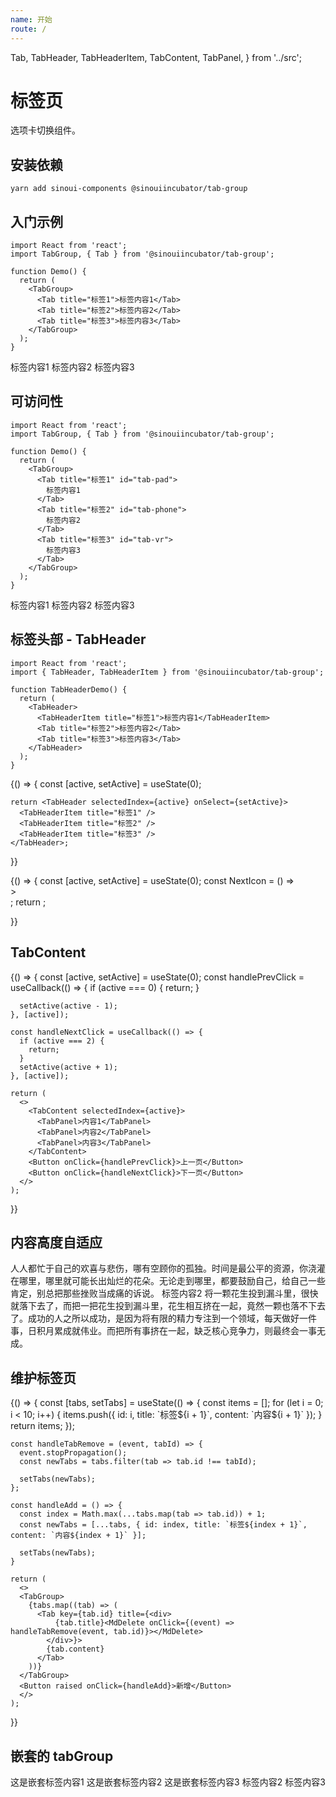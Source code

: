 ```yaml
---
name: 开始
route: /
---
```


  Tab,
  TabHeader,
  TabHeaderItem,
  TabContent,
  TabPanel,
} from '../src';

# 标签页

选项卡切换组件。

## 安装依赖

```shell
yarn add sinoui-components @sinouiincubator/tab-group
```

## 入门示例

```tsx
import React from 'react';
import TabGroup, { Tab } from '@sinouiincubator/tab-group';

function Demo() {
  return (
    <TabGroup>
      <Tab title="标签1">标签内容1</Tab>
      <Tab title="标签2">标签内容2</Tab>
      <Tab title="标签3">标签内容3</Tab>
    </TabGroup>
  );
}
```

<Playground>
  <TabGroup>
    <Tab title="标签1">标签内容1</Tab>
    <Tab title="标签2">标签内容2</Tab>
    <Tab title="标签3">标签内容3</Tab>
  </TabGroup>
</Playground>

## 可访问性

```tsx
import React from 'react';
import TabGroup, { Tab } from '@sinouiincubator/tab-group';

function Demo() {
  return (
    <TabGroup>
      <Tab title="标签1" id="tab-pad">
        标签内容1
      </Tab>
      <Tab title="标签2" id="tab-phone">
        标签内容2
      </Tab>
      <Tab title="标签3" id="tab-vr">
        标签内容3
      </Tab>
    </TabGroup>
  );
}
```

<Playground>
  <TabGroup>
    <Tab title="标签1" id="tab-pad">
      标签内容1
    </Tab>
    <Tab title="标签2" id="tab-phone">
      标签内容2
    </Tab>
    <Tab title="标签3" id="tab-vr">
      标签内容3
    </Tab>
  </TabGroup>
</Playground>

## 标签头部 - TabHeader

```tsx
import React from 'react';
import { TabHeader, TabHeaderItem } from '@sinouiincubator/tab-group';

function TabHeaderDemo() {
  return (
    <TabHeader>
      <TabHeaderItem title="标签1">标签内容1</TabHeaderItem>
      <Tab title="标签2">标签内容2</Tab>
      <Tab title="标签3">标签内容3</Tab>
    </TabHeader>
  );
}
```

<Playground>
  {() => {
    const [active, setActive] = useState(0);

    return <TabHeader selectedIndex={active} onSelect={setActive}>
      <TabHeaderItem title="标签1" />
      <TabHeaderItem title="标签2" />
      <TabHeaderItem title="标签3" />
    </TabHeader>;

}}

</Playground>

<Playground>
  {() => {
    const [active, setActive] = useState(0);
    const NextIcon = () => <div style={{ display: 'inline-block', padding: "12px 8px 0px 8px", color: 'rgba(0, 0, 0, 0.54)'}}>></div>;
    return <TabHeader selectedIndex={active} onSelect={setActive}>
      <TabHeaderItem title="标签1" />
      <NextIcon />
      <TabHeaderItem title="标签2" />
      <NextIcon />
      <TabHeaderItem title="标签3" />
    </TabHeader>;

}}

</Playground>

## TabContent

<Playground>
  {() => {
    const [active, setActive] = useState(0);
    const handlePrevClick = useCallback(() => {
      if (active === 0) {
        return;
      }

      setActive(active - 1);
    }, [active]);

    const handleNextClick = useCallback(() => {
      if (active === 2) {
        return;
      }
      setActive(active + 1);
    }, [active]);

    return (
      <>
        <TabContent selectedIndex={active}>
          <TabPanel>内容1</TabPanel>
          <TabPanel>内容2</TabPanel>
          <TabPanel>内容3</TabPanel>
        </TabContent>
        <Button onClick={handlePrevClick}>上一页</Button>
        <Button onClick={handleNextClick}>下一页</Button>
      </>
    );

}}

</Playground>

## 内容高度自适应

<Playground>
  <TabGroup>
    <Tab title="标签1">
      人人都忙于自己的欢喜与悲伤，哪有空顾你的孤独。时间是最公平的资源，你浇灌在哪里，哪里就可能长出灿烂的花朵。无论走到哪里，都要鼓励自己，给自己一些肯定，别总把那些挫败当成痛的诉说。
    </Tab>
    <Tab title="标签2">标签内容2</Tab>
    <Tab title="标签3">
      将一颗花生投到漏斗里，很快就落下去了，而把一把花生投到漏斗里，花生相互挤在一起，竟然一颗也落不下去了。成功的人之所以成功，是因为将有限的精力专注到一个领域，每天做好一件事，日积月累成就伟业。而把所有事挤在一起，缺乏核心竞争力，则最终会一事无成。
    </Tab>
  </TabGroup>
</Playground>

## 维护标签页

<Playground>
  {() => {
    const [tabs, setTabs] = useState(() => {
      const items = [];
      for (let i = 0; i < 10; i++) {
        items.push({ id: i, title: `标签${i + 1}`, content: `内容${i + 1}` });
      }
      return items;
    });

    const handleTabRemove = (event, tabId) => {
      event.stopPropagation();
      const newTabs = tabs.filter(tab => tab.id !== tabId);

      setTabs(newTabs);
    };

    const handleAdd = () => {
      const index = Math.max(...tabs.map(tab => tab.id)) + 1;
      const newTabs = [...tabs, { id: index, title: `标签${index + 1}`, content: `内容${index + 1}` }];

      setTabs(newTabs);
    }

    return (
      <>
      <TabGroup>
        {tabs.map((tab) => (
          <Tab key={tab.id} title={<div>
              {tab.title}<MdDelete onClick={(event) => handleTabRemove(event, tab.id)}></MdDelete>
            </div>}>
            {tab.content}
          </Tab>
        ))}
      </TabGroup>
      <Button raised onClick={handleAdd}>新增</Button>
      </>
    );

}}

</Playground>

## 嵌套的 tabGroup

<Playground>
  <TabGroup>
    <Tab title="标签1">
      <TabGroup>
        <Tab title="标签1--二级标签">这是嵌套标签内容1</Tab>
        <Tab title="标签2--二级标签">这是嵌套标签内容2</Tab>
        <Tab title="标签3--二级标签">这是嵌套标签内容3</Tab>
      </TabGroup>
    </Tab>
    <Tab title="标签2">标签内容2</Tab>
    <Tab title="标签3">标签内容3</Tab>
  </TabGroup>
</Playground>
